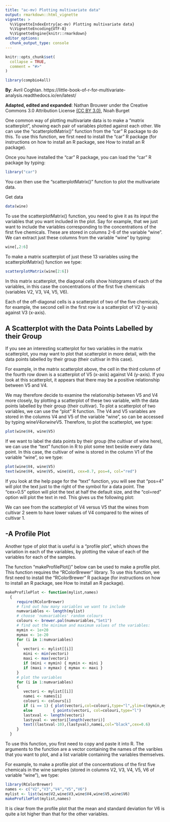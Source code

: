 ```yaml
---
title: "ac-mv) Plotting multivariate data"
output: rmarkdown::html_vignette
vignette: >
  %\VignetteIndexEntry{ac-mv) Plotting multivariate data}
  %\VignetteEncoding{UTF-8}
  %\VignetteEngine{knitr::rmarkdown}
editor_options: 
  chunk_output_type: console
---
```


```r
knitr::opts_chunk$set(
  collapse = TRUE,
  comment = "#>"
)
```

```r
library(compbio4all)
```


**By**: Avril Coghlan.
https://little-book-of-r-for-multivariate-analysis.readthedocs.io/en/latest/

**Adapted, edited and expanded**: Nathan Brouwer under the Creative Commons 3.0 Attribution License [(CC BY 3.0)](https://creativecommons.org/licenses/by/3.0/), Noah Burget


One common way of plotting multivariate data is to make a “matrix scatterplot”, showing each pair of variables plotted against each other. We can use the “scatterplotMatrix()” function from the “car” R package to do this. To use this function, we first need to install the “car” R package (for instructions on how to install an R package, see How to install an R package).

Once you have installed the “car” R package, you can load the “car” R package by typing:

```r
library("car")
```

You can then use the “scatterplotMatrix()” function to plot the multivariate data.

Get data
```r
data(wine)
```

To use the scatterplotMatrix() function, you need to give it as its input the variables that you want included in the plot. Say for example, that we just want to include the variables corresponding to the concentrations of the first five chemicals. These are stored in columns 2-6 of the variable “wine”. We can extract just these columns from the variable “wine” by typing:

```r
wine[,2:6]
```

To make a matrix scatterplot of just these 13 variables using the scatterplotMatrix() function we type:

```r
scatterplotMatrix(wine[2:6])
```

In this matrix scatterplot, the diagonal cells show histograms of each of the variables, in this case the concentrations of the first five chemicals (variables V2, V3, V4, V5, V6).

Each of the off-diagonal cells is a scatterplot of two of the five chemicals, for example, the second cell in the first row is a scatterplot of V2 (y-axis) against V3 (x-axis).

## A Scatterplot with the Data Points Labelled by their Group 

If you see an interesting scatterplot for two variables in the matrix scatterplot, you may want to plot that scatterplot in more detail, with the data points labelled by their group (their cultivar in this case).

For example, in the matrix scatterplot above, the cell in the third column of the fourth row down is a scatterplot of V5 (x-axis) against V4 (y-axis). If you look at this scatterplot, it appears that there may be a positive relationship between V5 and V4.

We may therefore decide to examine the relationship between V5 and V4 more closely, by plotting a scatterplot of these two variable, with the data points labelled by their group (their cultivar). To plot a scatterplot of two variables, we can use the “plot” R function. The V4 and V5 variables are stored in the columns V4 and V5 of the variable “wine”, so can be accessed by typing wine$V4 or wine$V5. Therefore, to plot the scatterplot, we type:

```r
plot(wine$V4, wine$V5)
```

If we want to label the data points by their group (the cultivar of wine here), we can use the “text” function in R to plot some text beside every data point. In this case, the cultivar of wine is stored in the column V1 of the variable “wine”, so we type:

```r
plot(wine$V4, wine$V5)
text(wine$V4, wine$V5, wine$V1, cex=0.7, pos=4, col="red")
```

If you look at the help page for the “text” function, you will see that “pos=4” will plot the text just to the right of the symbol for a data point. The “cex=0.5” option will plot the text at half the default size, and the “col=red” option will plot the text in red. This gives us the following plot:

We can see from the scatterplot of V4 versus V5 that the wines from cultivar 2 seem to have lower values of V4 compared to the wines of cultivar 1.

## -A Profile Plot

Another type of plot that is useful is a “profile plot”, which shows the variation in each of the variables, by plotting the value of each of the variables for each of the samples.

The function “makeProfilePlot()” below can be used to make a profile plot. This function requires the “RColorBrewer” library. To use this function, we first need to install the “RColorBrewer” R package (for instructions on how to install an R package, see How to install an R package).

```r
makeProfilePlot <- function(mylist,names)
  {
     require(RColorBrewer)
     # find out how many variables we want to include
     numvariables <- length(mylist)
     # choose 'numvariables' random colours
     colours <- brewer.pal(numvariables,"Set1")
     # find out the minimum and maximum values of the variables:
     mymin <- 1e+20
     mymax <- 1e-20
     for (i in 1:numvariables)
     {
        vectori <- mylist[[i]]
        mini <- min(vectori)
        maxi <- max(vectori)
        if (mini < mymin) { mymin <- mini }
        if (maxi > mymax) { mymax <- maxi }
     }
     # plot the variables
     for (i in 1:numvariables)
     {
        vectori <- mylist[[i]]
        namei <- names[i]
        colouri <- colours[i]
        if (i == 1) { plot(vectori,col=colouri,type="l",ylim=c(mymin,mymax)) }
        else         { points(vectori, col=colouri,type="l")                                     }
        lastxval <- length(vectori)
        lastyval <- vectori[length(vectori)]
        text((lastxval-10),(lastyval),namei,col="black",cex=0.6)
     }
  }
```

To use this function, you first need to copy and paste it into R. The arguments to the function are a vector containing the names of the varibles that you want to plot, and a list variable containing the variables themselves.

For example, to make a profile plot of the concentrations of the first five chemicals in the wine samples (stored in columns V2, V3, V4, V5, V6 of variable “wine”), we type:

```r
library(RColorBrewer)
names <- c("V2","V3","V4","V5","V6")
mylist <- list(wine$V2,wine$V3,wine$V4,wine$V5,wine$V6)
makeProfilePlot(mylist,names)
```

It is clear from the profile plot that the mean and standard deviation for V6 is quite a lot higher than that for the other variables.
